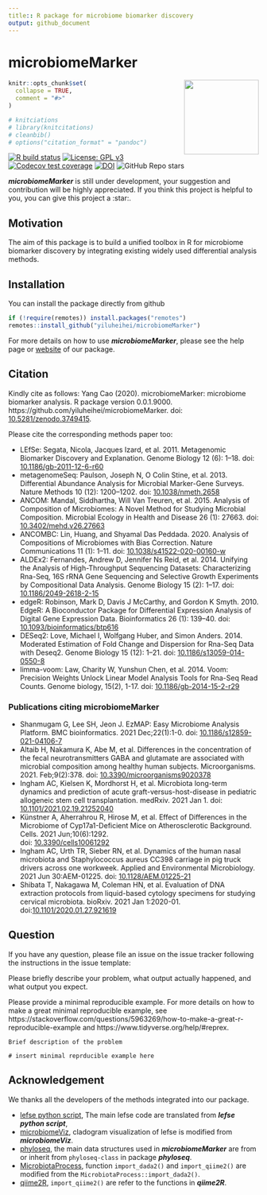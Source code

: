 ```yaml
---
title:: R package for microbiome biomarker discovery
output: github_document
---
```


<!-- README.md is generated from README.Rmd. Please edit that file -->

# microbiomeMarker

<a href='https://github.com/yiluheihei/microbiomeMarker'/><img src='man/figures/microbiomeMarker.png' height="150" align="right" />

```r
knitr::opts_chunk$set(
  collapse = TRUE,
  comment = "#>"
)

# knitciations
# library(knitcitations)
# cleanbib()
# options("citation_format" = "pandoc")
```

<!-- badges: start -->
[![R build status](https://github.com/yiluheihei/microbiomeMarker/workflows/R-CMD-check-bioc/badge.svg)](https://github.com/yiluheihei/microbiomeMarker/actions)
[![License: GPL v3](https://img.shields.io/badge/License-GPLv3-blue.svg)](https://github.com/yiluheihei/microbiomeMarker/blob/master/LICENSE.md)
[![Codecov test coverage](https://codecov.io/gh/yiluheihei/microbiomeMarker/branch/master/graph/badge.svg)](https://codecov.io/gh/yiluheihei/microbiomeMarker?branch=master)
[![DOI](https://zenodo.org/badge/215731961.svg)](https://zenodo.org/badge/latestdoi/215731961)
![GitHub Repo stars](https://img.shields.io/github/stars/yiluheihei/microbiomeMarker?style=social)
<!-- badges: end -->

***microbiomeMarker*** is still under development, your suggestion and contribution will be highly appreciated. If you think this project is helpful to you, you can give this project a :star:.

## Motivation

The aim of this package is to build a unified toolbox in R for microbiome 
biomarker discovery by integrating existing widely used differential analysis methods.

## Installation

You can install the package directly from github

```r
if (!require(remotes)) install.packages("remotes")
remotes::install_github("yiluheihei/microbiomeMarker")
```

For more details on how to use ***microbiomeMarker***, please see the help page or
[website](https://yiluheihei.github.io/microbiomeMarker/index.html) of our package.

## Citation

Kindly cite as follows:  Yang Cao (2020). microbiomeMarker: microbiome biomarker
analysis. R package version 0.0.1.9000. https://github.com/yiluheihei/microbiomeMarker. 
doi: [10.5281/zenodo.3749415](https://doi.org/10.5281/zenodo.3749415).

Please cite the corresponding methods paper too:

- LEfSe: Segata, Nicola, Jacques Izard, et al. 2011. Metagenomic Biomarker Discovery and
  Explanation. Genome Biology 12 (6): 1–18. 
  doi: [10.1186/gb-2011-12-6-r60](https://doi.org/10.1186/gb-2011-12-6-r60)
- metagenomeSeq: Paulson, Joseph N, O Colin Stine, et al. 2013. Differential Abundance 
  Analysis for Microbial Marker-Gene Surveys. Nature Methods 10 (12): 1200–1202. 
  doi: [10.1038/nmeth.2658](https://doi.org/10.1038/nmeth.2658)
- ANCOM: Mandal, Siddhartha, Will Van Treuren, et al. 2015. Analysis of Composition of
  Microbiomes: A Novel Method for Studying Microbial Composition. Microbial Ecology in
  Health and Disease 26 (1): 27663. 
  doi: [10.3402/mehd.v26.27663](https://doi.org/10.3402/mehd.v26.27663)
- ANCOMBC: Lin, Huang, and Shyamal Das Peddada. 2020. Analysis of Compositions of
  Microbiomes with Bias Correction. Nature Communications 11 (1): 1–11. 
   doi: [10.1038/s41522-020-00160-w](https://doi.org/10.1038/s41522-020-00160-w)
- ALDEx2: Fernandes, Andrew D, Jennifer Ns Reid, et al. 2014. Unifying the Analysis of
  High-Throughput Sequencing Datasets: Characterizing Rna-Seq, 16S rRNA Gene Sequencing   and Selective Growth Experiments by Compositional Data Analysis.  Genome Biology 15
  (2): 1–17. doi: [10.1186/2049-2618-2-15](https://doi.org/10.1186/2049-2618-2-15)
- edgeR: Robinson, Mark D, Davis J McCarthy, and Gordon K Smyth. 2010. EdgeR: A
  Bioconductor Package for Differential Expression Analysis of Digital Gene Expression
  Data. Bioinformatics 26 (1): 139–40. 
  doi: [10.1093/bioinformatics/btp616](https://doi.org/10.1093/bioinformatics/btp616)
- DESeq2: Love, Michael I, Wolfgang Huber, and Simon Anders. 2014. Moderated Estimation
  of Fold Change and Dispersion for Rna-Seq Data with Deseq2. Genome Biology 15 (12):
  1–21. doi: [10.1186/s13059-014-0550-8](https://doi.org/10.1186/s13059-014-0550-8)
- limma-voom: Law, Charity W, Yunshun Chen, et al. 2014. Voom: Precision Weights Unlock
  Linear Model Analysis Tools for Rna-Seq Read Counts. Genome biology, 15(2), 1-17. 
  doi: [10.1186/gb-2014-15-2-r29](https://doi.org/10.1186/gb-2014-15-2-r29)

### Publications citing microbiomeMarker

- Shanmugam G, Lee SH, Jeon J. EzMAP: Easy Microbiome Analysis Platform. BMC
  bioinformatics. 2021 Dec;22(1):1-0. doi: 
  [10.1186/s12859-021-04106-7](https://doi.org/10.1186/s12859-021-04106-7)
- Altaib H, Nakamura K, Abe M, et al. Differences in the concentration of the fecal
  neurotransmitters GABA and glutamate are associated with microbial composition among
  healthy human subjects. Microorganisms. 2021. Feb;9(2):378. 
  doi: [10.3390/microorganisms9020378](https://doi.org/10.3390/microorganisms9020378)
- Ingham AC, Kielsen K, Mordhorst H, et al. Microbiota long-term dynamics and prediction
  of acute graft-versus-host-disease in pediatric allogeneic stem cell transplantation.   medRxiv. 2021 Jan 1. 
  doi: [10.1101/2021.02.19.21252040](https://doi.org/10.1101/2021.02.19.21252040)
- Künstner A, Aherrahrou R, Hirose M, et al. Effect of Differences in the Microbiome of 
  Cyp17a1-Deficient Mice on Atherosclerotic Background. Cells. 2021 Jun;10(6):1292.   
  doi: [10.3390/cells10061292](https://doi.org/10.3390/cells10061292)
- Ingham AC, Urth TR, Sieber RN, et al. Dynamics of the human nasal microbiota and 
  Staphylococcus aureus CC398 carriage in pig truck drivers across one workweek. Applied
  and Environmental Microbiology. 2021 Jun 30:AEM-01225.
  doi: [10.1128/AEM.01225-21](https://doi.org/10.1128/AEM.01225-21)
- Shibata T, Nakagawa M, Coleman HN, et al. Evaluation of DNA extraction protocols from
  liquid-based cytology specimens for studying cervical microbiota. bioRxiv. 2021 Jan     1:2020-01. doi:[10.1101/2020.01.27.921619](https://doi.org/10.1101/2020.01.27.921619)

## Question

If you have any question, please file an issue on the issue tracker following 
the instructions in the issue template:

Please briefly describe your problem, what output actually happened, and what 
output you expect.

Please provide a minimal reproducible example. For more details on how to make 
a great minimal reproducible example, see https://stackoverflow.com/questions/5963269/how-to-make-a-great-r-reproducible-example 
and https://www.tidyverse.org/help/#reprex.

```
Brief description of the problem

# insert minimal reprducible example here
```

## Acknowledgement

We thanks all the developers of the methods integrated into our package.

- [lefse python script](https://bitbucket.org/biobakery/biobakery/wiki/lefse), 
  The main lefse code are translated from ***lefse python script***,
- [microbiomeViz](https://github.com/lch14forever/microbiomeViz), cladogram 
  visualization of lefse is modified from ***microbiomeViz***.
- [phyloseq](https://github.com/joey711/phyloseq), the main data structures used 
  in ***microbiomeMarker*** are from or inherit from `phyloseq-class` in package 
  ***phyloseq***.
- [MicrobiotaProcess](https://github.com/YuLab-SMU/MicrobiotaProcess), function 
  `import_dada2()` and `import_qiime2()` are modified from the 
  `MicrobiotaProcess::import_dada2()`.
- [qiime2R](https://github.com/jbisanz/qiime2R), `import_qiime2()` are refer to 
  the functions in ***qiime2R***.
